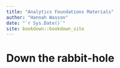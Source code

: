 ```yaml
--- 
title: "Analytics Foundations Materials"
author: "Hannah Wasson"
date: "`r Sys.Date()`"
site: bookdown::bookdown_site
---
```


# Down the rabbit-hole

